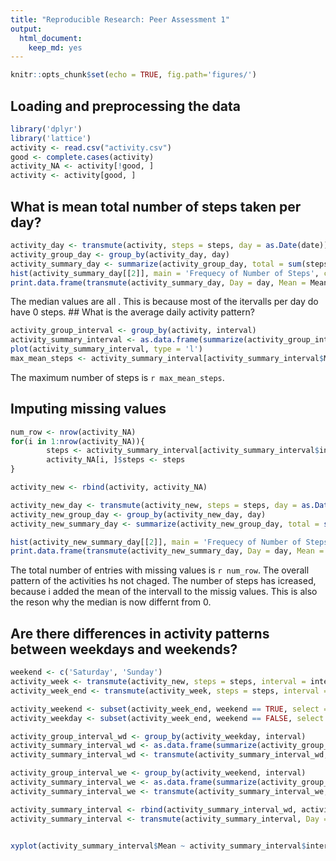 ---
title: "Reproducible Research: Peer Assessment 1"
output: 
  html_document: 
    keep_md: yes
---

```{r setup, include=FALSE}
knitr::opts_chunk$set(echo = TRUE, fig.path='figures/')
```

## Loading and preprocessing the data
```{r dataload}
library('dplyr')
library('lattice')
activity <- read.csv("activity.csv")
good <- complete.cases(activity)
activity_NA <- activity[!good, ]
activity <- activity[good, ]
```

## What is mean total number of steps taken per day?
```{r task1}
activity_day <- transmute(activity, steps = steps, day = as.Date(date))
activity_group_day <- group_by(activity_day, day)
activity_summary_day <- summarize(activity_group_day, total = sum(steps), Mean = mean(steps), Median = median(steps))
hist(activity_summary_day[[2]], main = 'Frequecy of Number of Steps', col = 'Red', xlab = 'Number of Steps', ylim = c(0, 30))
print.data.frame(transmute(activity_summary_day, Day = day, Mean = Mean, Median = Median), row.names=FALSE)
```
The median values are all . This is because most of the itervalls per day do have 0 steps.
## What is the average daily activity pattern?
```{r task2 }
activity_group_interval <- group_by(activity, interval)
activity_summary_interval <- as.data.frame(summarize(activity_group_interval, Mean = mean(steps)))
plot(activity_summary_interval, type = 'l')
max_mean_steps <- activity_summary_interval[activity_summary_interval$Mean == max(activity_summary_interval$Mean), ]$interval
```
The maximum number of steps is `r max_mean_steps`. 

## Imputing missing values
```{r task 4}
num_row <- nrow(activity_NA)
for(i in 1:nrow(activity_NA)){
        steps <- activity_summary_interval[activity_summary_interval$interval == activity_NA[i, ]$interval, ]$Mean
        activity_NA[i, ]$steps <- steps
}

activity_new <- rbind(activity, activity_NA)

activity_new_day <- transmute(activity_new, steps = steps, day = as.Date(date))
activity_new_group_day <- group_by(activity_new_day, day)
activity_new_summary_day <- summarize(activity_new_group_day, total = sum(steps), Mean = mean(steps), Median = median(steps))

hist(activity_new_summary_day[[2]], main = 'Frequecy of Number of Steps', col = 'Red', xlab = 'Number of Steps', ylim = c(0, 30))
print.data.frame(transmute(activity_new_summary_day, Day = day, Mean = Mean, Median = Median), row.names=FALSE)
```
The total number of entries with missing values is `r num_row`.
The overall pattern of the activities hs not chaged. The number of steps has icreased, because i added the mean of the intervall to the missig values. This is also the reson why the median is now differnt from 0.


## Are there differences in activity patterns between weekdays and weekends?
```{r task 5}
weekend <- c('Saturday', 'Sunday')
activity_week <- transmute(activity_new, steps = steps, interval = interval, wday = as.factor(weekdays(as.Date(date))))
activity_week_end <- transmute(activity_week, steps = steps, interval = interval, weekend = as.factor(wday %in% weekend))

activity_weekend <- subset(activity_week_end, weekend == TRUE, select = c(steps, interval))
activity_weekday <- subset(activity_week_end, weekend == FALSE, select = c(steps, interval))

activity_group_interval_wd <- group_by(activity_weekday, interval)
activity_summary_interval_wd <- as.data.frame(summarize(activity_group_interval_wd, Mean = mean(steps)))
activity_summary_interval_wd <- transmute(activity_summary_interval_wd, Day = 'Weekday', interval = interval, Mean = Mean)

activity_group_interval_we <- group_by(activity_weekend, interval)
activity_summary_interval_we <- as.data.frame(summarize(activity_group_interval_we, Mean = mean(steps)))
activity_summary_interval_we <- transmute(activity_summary_interval_we, Day = 'Weekend', interval = interval, Mean = Mean)

activity_summary_interval <- rbind(activity_summary_interval_wd, activity_summary_interval_we)
activity_summary_interval <- transmute(activity_summary_interval, Day = as.factor(Day), interval = interval, Mean = Mean)


xyplot(activity_summary_interval$Mean ~ activity_summary_interval$interval | factor(activity_summary_interval$Day), layout = c(1,2),ylab = ('Number of steps'), xlab = ('Interval'), type = 'l' )

```